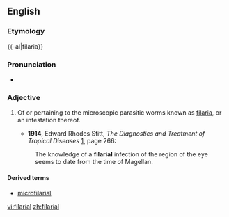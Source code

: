 ==English==
===Etymology===

{{-al|filaria}}

===Pronunciation===

{{IPA|fəˈlɛəriəl}}
*{{rhymes|ɛəriəl}}

===Adjective===
{{en-adj|-}}

#{{medicine}} Of or pertaining to the microscopic parasitic worms known as [[filaria]], or an infestation thereof.
#*'''1914''', Edward Rhodes Stitt, ''The Diagnostics and Treatment of Tropical Diseases'' [http://books.google.com/books?id=kWWFP6D4gT8C], page 266:
#:The knowledge of a '''filarial''' infection of the region of the eye seems to date from the time of Magellan.

====Derived terms====
*[[microfilarial]]

[[vi:filarial]]
[[zh:filarial]]